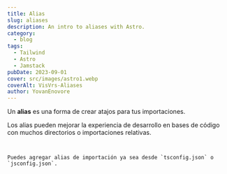 ```yaml
---
title: Alias
slug: aliases
description: An intro to aliases with Astro.
category:
  - blog
tags:
  - Tailwind
  - Astro
  - Jamstack
pubDate: 2023-09-01
cover: src/images/astro1.webp
coverAlt: VisVrs-Aliases
author: YovanEnovore
---
```


Un **alias** es una forma de crear atajos para tus importaciones.

Los alias pueden mejorar la experiencia de desarrollo en bases de código con muchos directorios o importaciones relativas.

```astro title="src/pages/about/company.astro" del="../../components" del="../../assets"


Puedes agregar alias de importación ya sea desde `tsconfig.json` o `jsconfig.json`.